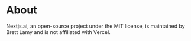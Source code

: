 # About
Nextjs.ai, an open-source project under the MIT license, is maintained by Brett Lamy and is not affiliated with Vercel.
